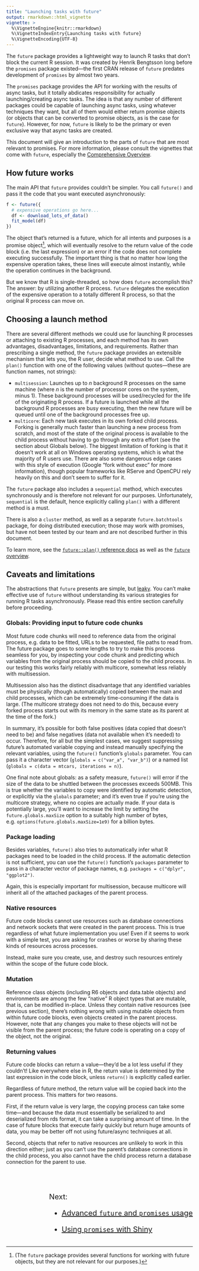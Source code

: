 ```yaml
---
title: "Launching tasks with future"
output: rmarkdown::html_vignette
vignette: >
  %\VignetteEngine{knitr::rmarkdown}
  %\VignetteIndexEntry{Launching tasks with future}
  %\VignetteEncoding{UTF-8}
---
```


The `future` package provides a lightweight way to launch R tasks that don't block the current R session. It was created by Henrik Bengtsson long before the `promises` package existed—the first CRAN release of `future` predates development of `promises` by almost two years.

The `promises` package provides the API for working with the results of async tasks, but it totally abdicates responsibility for actually launching/creating async tasks. The idea is that any number of different packages could be capable of launching async tasks, using whatever techniques they want, but all of them would either return promise objects (or objects that can be converted to promise objects, as is the case for `future`). However, for now, `future` is likely to be the primary or even exclusive way that async tasks are created.

This document will give an introduction to the parts of `future` that are most relevant to promises. For more information, please consult the vignettes that come with `future`, especially the [Comprehensive Overview](https://CRAN.R-project.org/package=future/vignettes/future-1-overview.html).

## How future works

The main API that `future` provides couldn't be simpler. You call `future()` and pass it the code that you want executed asynchronously:

```R
f <- future({
  # expensive operations go here...
  df <- download_lots_of_data()
  fit_model(df)
})
```

The object that's returned is a future, which for all intents and purposes is a promise object[^1], which will eventually resolve to the return value of the code block (i.e. the last expression) or an error if the code does not complete executing successfully. The important thing is that no matter how long the expensive operation takes, these lines will execute almost instantly, while the operation continues in the background.

[^1]: (The `future` package provides several functions for working with future objects, but they are not relevant for our purposes.)

But we know that R is single-threaded, so how does `future` accomplish this? The answer: by utilizing another R process. `future` delegates the execution of the expensive operation to a totally different R process, so that the original R process can move on.

## Choosing a launch method

There are several different methods we could use for launching R processes or attaching to existing R processes, and each method has its own advantages, disadvantages, limitations, and requirements. Rather than prescribing a single method, the `future` package provides an extensible mechanism that lets you, the R user, decide what method to use. Call the `plan()` function with one of the following values (without quotes—these are function names, not strings):

* `multisession`: Launches up to *n* background R processes on the same machine (where *n* is the number of processor cores on the system, minus 1). These background processes will be used/recycled for the life of the originating R process. If a future is launched while all the background R processes are busy executing, then the new future will be queued until one of the background processes free up.
* `multicore`: Each new task executes in its own forked child process. Forking is generally much faster than launching a new process from scratch, and most of the state of the original process is available to the child process without having to go through any extra effort (see the section about Globals below). The biggest limitation of forking is that it doesn't work at all on Windows operating systems, which is what the majority of R users use. There are also some dangerous edge cases with this style of execution (Google "fork without exec" for more information), though popular frameworks like RServe and OpenCPU rely heavily on this and don't seem to suffer for it.

The `future` package also includes a `sequential` method, which executes synchronously and is therefore not relevant for our purposes. Unfortunately, `sequential` is the default, hence explicitly calling `plan()` with a different method is a must.

There is also a `cluster` method, as well as a separate `future.batchtools` package, for doing distributed execution; those may work with promises, but have not been tested by our team and are not described further in this document.

To learn more, see the [`future::plan()` reference docs](https://future.futureverse.org/reference/plan.html) as well as the [`future` overview](https://future.futureverse.org/articles/future-1-overview.html#controlling-how-futures-are-resolved).

## Caveats and limitations

The abstractions that `future` presents are simple, but [leaky](https://en.wikipedia.org/wiki/Leaky_abstraction). You can't make effective use of `future` without understanding its various strategies for running R tasks asynchronously. Please read this entire section carefully before proceeding.

### Globals: Providing input to future code chunks

Most future code chunks will need to reference data from the original process, e.g. data to be fitted, URLs to be requested, file paths to read from. The future package goes to some lengths to try to make this process seamless for you, by inspecting your code chunk and predicting which variables from the original process should be copied to the child process. In our testing this works fairly reliably with multicore, somewhat less reliably with multisession.

Multisession also has the distinct disadvantage that any identified variables must be physically (though automatically) copied between the main and child processes, which can be extremely time-consuming if the data is large. (The multicore strategy does not need to do this, because every forked process starts out with its memory in the same state as its parent at the time of the fork.)

In summary, it's possible for both false positives (data copied that doesn't need to be) and false negatives (data not available when it's needed) to occur. Therefore, for all but the simplest cases, we suggest suppressing future's automated variable copying and instead manually specifying the relevant variables, using the `future()` function's `globals` parameter. You can pass it a character vector (`globals = c("var_a", "var_b")`) or a named list (`globals = c(data = mtcars, iterations = n)`).

One final note about globals: as a safety measure, `future()` will error if the size of the data to be shuttled between the processes exceeds 500MB. This is true whether the variables to copy were identified by automatic detection, or explicitly via the `globals` parameter; and it's even true if you're using the multicore strategy, where no copies are actually made. If your data is potentially large, you'll want to increase the limit by setting the `future.globals.maxSize` option to a suitably high number of bytes, e.g. `options(future.globals.maxSize=1e9)` for a billion bytes.

### Package loading

Besides variables, `future()` also tries to automatically infer what R packages need to be loaded in the child process. If the automatic detection is not sufficient, you can use the `future()` function's `packages` parameter to pass in a character vector of package names, e.g. `packages = c("dplyr", "ggplot2")`.

Again, this is especially important for multisession, because multicore will inherit all of the attached packages of the parent process.

### Native resources

Future code blocks cannot use resources such as database connections and network sockets that were created in the parent process. This is true regardless of what future implementation you use! Even if it seems to work with a simple test, you are asking for crashes or worse by sharing these kinds of resources across processes.

Instead, make sure you create, use, and destroy such resources entirely within the scope of the future code block.

### Mutation

Reference class objects (including R6 objects and data.table objects) and environments are among the few "native" R object types that are mutable, that is, can be modified in-place. Unless they contain native resources (see previous section), there's nothing wrong with using mutable objects from within future code blocks, even objects created in the parent process. However, note that any changes you make to these objects will not be visible from the parent process; the future code is operating on a copy of the object, not the original.

### Returning values

Future code blocks can return a value—they'd be a lot less useful if they couldn't! Like everywhere else in R, the return value is determined by the last expression in the code block, unless `return()` is explicitly called earlier.

Regardless of future method, the return value will be copied back into the parent process. This matters for two reasons.

First, if the return value is very large, the copying process can take some time—and because the data must essentially be serialized to and deserialized from rds format, it can take a surprising amount of time. In the case of future blocks that execute fairly quickly but return huge amounts of data, you may be better off not using future/async techniques at all.

Second, objects that refer to native resources are unlikely to work in this direction either; just as you can't use the parent's database connections in the child process, you also cannot have the child process return a database connection for the parent to use.

<div style="display:flex;">
  <div style="font-size: 20px; margin-top: 40px; margin-left: auto;">

Next:

* [Advanced `future` and `promises` usage](promises_05_future_promise.html)
* [Using `promises` with Shiny](promises_06_shiny.html)

  </div>
</div>
